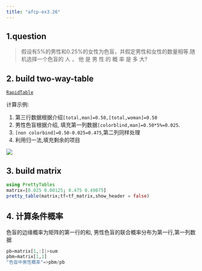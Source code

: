 ```yaml
---
title: "afcp-ex3.26"
---
```


## 1.question
>假设有5%的男性和0.25%的女性为色盲，并假定男性和女性的数量相等.随机选择一个色盲的 人 ， 
>他 是 男 性 的 概 率 是 多 大?

## 2. build two-way-table
::: {.callout-tip title="build two-way table in this page "}
 [`RapidTable`](https://www.rapidtables.com/tools/table-chart.html#)
:::

计算示例: 

1. 第三行数据根据介绍`[total,man]=0.50,[total,woman]=0.50`
2. 男性色盲根据介绍, 填充第一列数据` [colorblind,man]=0.50*5%=0.025`.
3. `[non colorbind]=0.50-0.025=0.475`,第二列同样处理
4. 利用归一法,填充剩余的项目
 
![](./images/ex.3.26.jpg)

## 3. build matrix
```julia
using PrettyTables
matrix=[0.025 0.00125; 0.475 0.49875]
pretty_table(matrix;tf=tf_matrix,show_header = false)
```
## 4. 计算条件概率
色盲的边缘概率为矩阵的第一行的和, 男性色盲的联合概率分布为第一行,第一列数据

```julia
pb=matrix[1,:]|>sum
pbm=matrix[1,1]
"色盲中男性概率"=>pbm/pb
```


